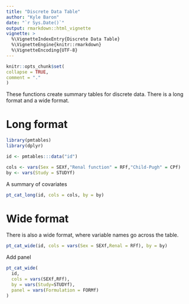 ```yaml
---
title: "Discrete Data Table"
author: "Kyle Baron"
date: "`r Sys.Date()`"
output: rmarkdown::html_vignette
vignette: >
  %\VignetteIndexEntry{Discrete Data Table}
  %\VignetteEngine{knitr::rmarkdown}
  %\VignetteEncoding{UTF-8}
---
```

  
```r
knitr::opts_chunk$set(
collapse = TRUE,
comment = "."
)
```


These functions create summary tables for discrete data. There is a long 
format and a wide format.


# Long format

```r
library(pmtables)
library(dplyr)

id <- pmtables:::data("id") 

cols <- vars(Sex = SEXf,"Renal function" = RFf,"Child-Pugh" = CPf)
by <- vars(Study = STUDYf)
```

A summary of covariates 

```r
pt_cat_long(id, cols = cols, by = by)
```


# Wide format

There is also a wide format, where variable names go across the table.

```r
pt_cat_wide(id, cols = vars(Sex = SEXf,Renal = RFf), by = by)
```



Add panel

```r
pt_cat_wide(
  id, 
  cols = vars(SEXf,RFf), 
  by = vars(Study=STUDYf), 
  panel = vars(Formulation = FORMf)
)
```


